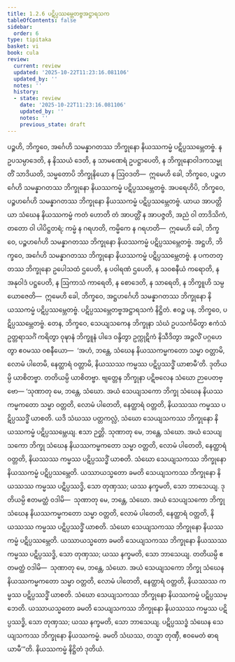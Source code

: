 ```yaml
---
title: 1.2.6 ပဋိပ္ပဿမ္ဘေတဗ္ဗအဋ္ဌာရသက
tableOfContents: false
sidebar:
  order: 6
type: tipitaka
basket: vi
book: cula
review:
  current: review
  updated: '2025-10-22T11:23:16.081106'
  updated_by: ''
  notes: ''
  history:
  - state: review
    date: '2025-10-22T11:23:16.081106'
    updated_by: ''
    notes: ''
    previous_state: draft
---
```



<ReviewStatus review={frontmatter.review} showDetails={true} />

<HypothesisAnnotation frontmatter={frontmatter} />

<DynamicBreadcrumb />

<Division number="19" book="cula" e="ch" v="4" p="21">

<Paragraph number="107" book="cula">
ပဉ္စဟိ, ဘိက္ခဝေ, အင်္ဂေဟိ သမန္နာဂတဿ ဘိက္ခုနော နိယဿကမ္မံ ပဋိပ္ပဿမ္ဘေတဗ္ဗံ. န ဥပသမ္ပာဒေတိ, န နိဿယံ ဒေတိ, န သာမဏေရံ ဥပဋ္ဌာပေတိ, န ဘိက္ခုနောဝါဒကသမ္မုတိံ သာဒိယတိ, သမ္မတောပိ ဘိက္ခုနိယော န ဩဝဒတိ—  ဣမေဟိ ခေါ, ဘိက္ခဝေ, ပဉ္စဟင်္ဂေဟိ သမန္နာဂတဿ ဘိက္ခုနော နိယဿကမ္မံ ပဋိပ္ပဿမ္ဘေတဗ္ဗံ.
</Paragraph>

<Paragraph number="108" book="cula">
အပရေဟိပိ, ဘိက္ခဝေ, ပဉ္စဟင်္ဂေဟိ သမန္နာဂတဿ ဘိက္ခုနော နိယဿကမ္မံ ပဋိပ္ပဿမ္ဘေတဗ္ဗံ. ယာယ အာပတ္တိယာ သံဃေန နိယဿကမ္မံ ကတံ ဟောတိ တံ အာပတ္တိံ န အာပဇ္ဇတိ, အညံ ဝါ တာဒိသိကံ, တတော ဝါ ပါပိဋ္ဌတရံ; ကမ္မံ န ဂရဟတိ, ကမ္မိကေ န ဂရဟတိ—  ဣမေဟိ ခေါ, ဘိက္ခဝေ, ပဉ္စဟင်္ဂေဟိ သမန္နာဂတဿ ဘိက္ခုနော နိယဿကမ္မံ ပဋိပ္ပဿမ္ဘေတဗ္ဗံ.
</Paragraph>

<Paragraph number="109" book="cula">
အဋ္ဌဟိ, ဘိက္ခဝေ, အင်္ဂေဟိ သမန္နာဂတဿ ဘိက္ခုနော နိယဿကမ္မံ ပဋိပ္ပဿမ္ဘေတဗ္ဗံ. န ပကတတ္တဿ ဘိက္ခုနော ဥပေါသထံ ဌပေတိ, န ပဝါရဏံ ဌပေတိ, န သဝစနီယံ ကရောတိ, န အနုဝါဒံ ပဋ္ဌပေတိ, န ဩကာသံ ကာရေတိ, န စောဒေတိ, န သာရေတိ, န ဘိက္ခူဟိ သမ္ပယောဇေတိ—  ဣမေဟိ ခေါ, ဘိက္ခဝေ, အဋ္ဌဟင်္ဂေဟိ သမန္နာဂတဿ ဘိက္ခုနော နိယဿကမ္မံ ပဋိပ္ပဿမ္ဘေတဗ္ဗံ.

</Paragraph>
</Division>

<Paragraph number="110" type="center" book="cula">
ပဋိပ္ပဿမ္ဘေတဗ္ဗအဋ္ဌာရသကံ နိဋ္ဌိတံ.


</Paragraph>

<Division number="20" book="cula" e="ch" v="4" p="21">

<Paragraph number="111" book="cula">
ဧဝဉ္စ ပန, ဘိက္ခဝေ, ပဋိပ္ပဿမ္ဘေတဗ္ဗံ. တေန, ဘိက္ခဝေ, သေယျသကေန ဘိက္ခုနာ သံဃံ ဥပသင်္ကမိတွာ ဧကံသံ ဥတ္တရာသင်္ဂံ ကရိတွာ ဝုဍ္ဎာနံ ဘိက္ခူနံ ပါဒေ ဝန္ဒိတွာ ဥက္ကုဋိကံ နိသီဒိတွာ အဉ္ဇလိံ ပဂ္ဂဟေတွာ ဧဝမဿ ဝစနီယော—  ‘အဟံ, ဘန္တေ, သံဃေန နိယဿကမ္မကတော သမ္မာ ဝတ္တာမိ, လောမံ ပါတေမိ, နေတ္ထာရံ ဝတ္တာမိ, နိယဿဿ ကမ္မဿ ပဋိပ္ပဿဒ္ဓိံ ယာစာမီ’တိ. ဒုတိယမ္ပိ ယာစိတဗ္ဗာ. တတိယမ္ပိ ယာစိတဗ္ဗာ. ဗျတ္တေန ဘိက္ခုနာ ပဋိဗလေန သံဃော ဉာပေတဗ္ဗော—
</Paragraph>

<Paragraph number="112" book="cula">
‘သုဏာတု မေ, ဘန္တေ, သံဃော. အယံ သေယျသကော ဘိက္ခု သံဃေန နိယဿကမ္မကတော သမ္မာ ဝတ္တတိ, လောမံ ပါတေတိ, နေတ္ထာရံ ဝတ္တတိ, နိယဿဿ ကမ္မဿ ပဋိပ္ပဿဒ္ဓိံ ယာစတိ. ယဒိ သံဃဿ ပတ္တကလ္လံ, သံဃော သေယျသကဿ ဘိက္ခုနော နိယဿကမ္မံ ပဋိပ္ပဿမ္ဘေယျ. ဧသာ ဉတ္တိ.
</Paragraph>

<Paragraph number="113" book="cula">
သုဏာတု မေ, ဘန္တေ, သံဃော. အယံ သေယျသကော ဘိက္ခု သံဃေန နိယဿကမ္မကတော သမ္မာ ဝတ္တတိ, လောမံ ပါတေတိ, နေတ္ထာရံ ဝတ္တတိ, နိယဿဿ ကမ္မဿ ပဋိပ္ပဿဒ္ဓိံ ယာစတိ. သံဃော သေယျသကဿ ဘိက္ခုနော နိယဿကမ္မံ ပဋိပ္ပဿမ္ဘေတိ. ယဿာယသ္မတော ခမတိ သေယျသကဿ ဘိက္ခုနော နိယဿဿ ကမ္မဿ ပဋိပ္ပဿဒ္ဓိ, သော တုဏှဿ; ယဿ နက္ခမတိ, သော ဘာသေယျ.
</Paragraph>

<Paragraph number="114" book="cula">
ဒုတိယမ္ပိ ဧတမတ္ထံ ဝဒါမိ—  သုဏာတု မေ, ဘန္တေ, သံဃော. အယံ သေယျသကော ဘိက္ခု သံဃေန နိယဿကမ္မကတော သမ္မာ ဝတ္တတိ, လောမံ ပါတေတိ, နေတ္ထာရံ ဝတ္တတိ, နိယဿဿ ကမ္မဿ ပဋိပ္ပဿဒ္ဓိံ ယာစတိ. သံဃော သေယျသကဿ ဘိက္ခုနော နိယဿကမ္မံ ပဋိပ္ပဿမ္ဘေတိ. ယဿာယသ္မတော ခမတိ သေယျသကဿ ဘိက္ခုနော နိယဿဿ ကမ္မဿ ပဋိပ္ပဿဒ္ဓိ, သော တုဏှဿ; ယဿ နက္ခမတိ, သော ဘာသေယျ.
</Paragraph>

<Paragraph number="115" book="cula">
တတိယမ္ပိ ဧတမတ္ထံ ဝဒါမိ—  သုဏာတု မေ, ဘန္တေ, သံဃော. အယံ သေယျသကော ဘိက္ခု သံဃေန နိယဿကမ္မကတော သမ္မာ ဝတ္တတိ, လောမံ ပါတေတိ, နေတ္ထာရံ ဝတ္တတိ, နိယဿဿ ကမ္မဿ ပဋိပ္ပဿဒ္ဓိံ ယာစတိ. သံဃော သေယျသကဿ ဘိက္ခုနော နိယဿကမ္မံ ပဋိပ္ပဿမ္ဘေတိ. ယဿာယသ္မတော ခမတိ သေယျသကဿ ဘိက္ခုနော နိယဿဿ ကမ္မဿ ပဋိပ္ပဿဒ္ဓိ, သော တုဏှဿ; ယဿ နက္ခမတိ, သော ဘာသေယျ.
</Paragraph>

<Paragraph number="116" book="cula">
ပဋိပ္ပဿဒ္ဓံ သံဃေန သေယျသကဿ ဘိက္ခုနော နိယဿကမ္မံ. ခမတိ သံဃဿ, တသ္မာ တုဏှီ, ဧဝမေတံ ဓာရယာမီ’”တိ.

</Paragraph>
</Division>

<Paragraph number="117" type="center" book="cula">
နိယဿကမ္မံ နိဋ္ဌိတံ ဒုတိယံ.
</Paragraph>